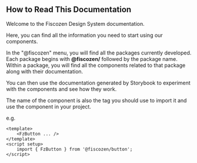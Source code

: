 
<Meta title="" />

## How to Read This Documentation

Welcome to the Fiscozen Design System documentation.

Here, you can find all the information you need to start using our components.

In the "@fiscozen" menu, you will find all the packages currently developed. Each package begins with **@fiscozen/** followed by the package name. Within a package, you will find all the components related to that package along with their documentation.

You can then use the documentation generated by Storybook to experiment with the components and see how they work.

The name of the component is also the tag you should use to import it and use the component in your project.

e.g. 
```tsx
<template>
    <FzButton ... />
</template>
<script setup>
    import { FzButton } from '@fiscozen/button';
</script>
```
